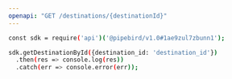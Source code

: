 ```yaml
---
openapi: "GET /destinations/{destinationId}"
---
```


<RequestExample>

```bash Example Request
const sdk = require('api')('@pipebird/v1.0#1ae9zul7zbunn1');

sdk.getDestinationById({destination_id: 'destination_id'})
  .then(res => console.log(res))
  .catch(err => console.error(err));
```

</RequestExample>
